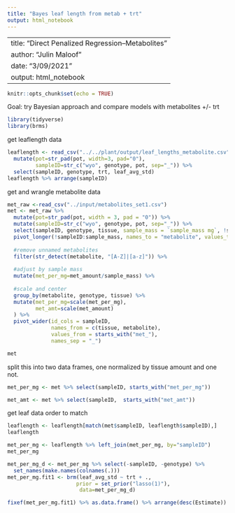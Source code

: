 ```yaml
---
title: "Bayes leaf length from metab + trt"
output: html_notebook
---
```


---
title: "Direct Penalized Regression--Metabolites"
author: "Julin Maloof"
date: "3/09/2021"
output: html_notebook
---

```r
knitr::opts_chunk$set(echo = TRUE)
```

Goal: try Bayesian approach and compare models with metabolites +/- trt

```r
library(tidyverse)
library(brms)
```

get leaflength data
```r
leaflength <- read_csv("../../plant/output/leaf_lengths_metabolite.csv") %>%
  mutate(pot=str_pad(pot, width=3, pad="0"),
         sampleID=str_c("wyo", genotype, pot, sep="_")) %>%
  select(sampleID, genotype, trt, leaf_avg_std)
leaflength %>% arrange(sampleID)
```

get and wrangle metabolite data
```r
met_raw <-read_csv("../input/metabolites_set1.csv")
met <- met_raw %>% 
  mutate(pot=str_pad(pot, width = 3, pad = "0")) %>%
  mutate(sampleID=str_c("wyo", genotype, pot, sep="_")) %>%
  select(sampleID, genotype, tissue, sample_mass = `sample_mass mg`, !submission_number:concatenate) %>%
  pivot_longer(!sampleID:sample_mass, names_to = "metabolite", values_to = "met_amount") %>%
  
  #remove unnamed metabolites
  filter(str_detect(metabolite, "[A-Z]|[a-z]")) %>%
  
  #adjust by sample mass
  mutate(met_per_mg=met_amount/sample_mass) %>%
  
  #scale and center
  group_by(metabolite, genotype, tissue) %>%
  mutate(met_per_mg=scale(met_per_mg),
         met_amt=scale(met_amount)
  ) %>% 
  pivot_wider(id_cols = sampleID, 
              names_from = c(tissue, metabolite), 
              values_from = starts_with("met_"),
              names_sep = "_")

met 
```

split this into two data frames, one normalized by tissue amount and one not.
```r
met_per_mg <- met %>% select(sampleID, starts_with("met_per_mg")) 

met_amt <- met %>% select(sampleID,  starts_with("met_amt"))
```

get leaf data order to match

```r
leaflength <- leaflength[match(met$sampleID, leaflength$sampleID),]
leaflength
```

```r
met_per_mg <- leaflength %>% left_join(met_per_mg, by="sampleID")
met_per_mg
```

```r
met_per_mg_d <- met_per_mg %>% select(-sampleID, -genotype) %>%
  set_names(make.names(colnames(.)))
met_per_mg.fit1 <- brm(leaf_avg_std ~ trt + .,
                      prior = set_prior("lasso(1)"),
                       data=met_per_mg_d)
```

```r
fixef(met_per_mg.fit1) %>% as.data.frame() %>% arrange(desc(Estimate))
```

